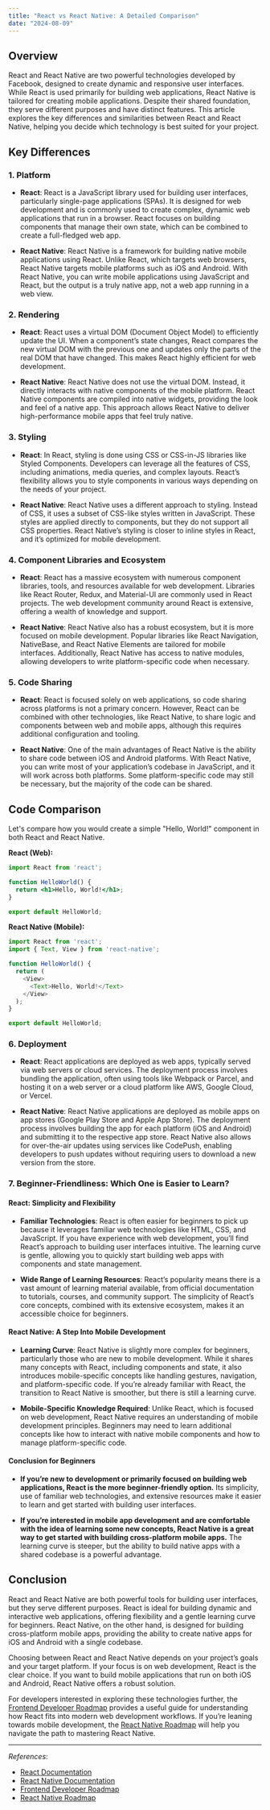 ```yaml
---
title: "React vs React Native: A Detailed Comparison"
date: "2024-08-09"
---
```


## Overview

React and React Native are two powerful technologies developed by Facebook, designed to create dynamic and responsive user interfaces. While React is used primarily for building web applications, React Native is tailored for creating mobile applications. Despite their shared foundation, they serve different purposes and have distinct features. This article explores the key differences and similarities between React and React Native, helping you decide which technology is best suited for your project.

## Key Differences

### 1. **Platform**

- **React**: React is a JavaScript library used for building user interfaces, particularly single-page applications (SPAs). It is designed for web development and is commonly used to create complex, dynamic web applications that run in a browser. React focuses on building components that manage their own state, which can be combined to create a full-fledged web app.

- **React Native**: React Native is a framework for building native mobile applications using React. Unlike React, which targets web browsers, React Native targets mobile platforms such as iOS and Android. With React Native, you can write mobile applications using JavaScript and React, but the output is a truly native app, not a web app running in a web view.

### 2. **Rendering**

- **React**: React uses a virtual DOM (Document Object Model) to efficiently update the UI. When a component’s state changes, React compares the new virtual DOM with the previous one and updates only the parts of the real DOM that have changed. This makes React highly efficient for web development.

- **React Native**: React Native does not use the virtual DOM. Instead, it directly interacts with native components of the mobile platform. React Native components are compiled into native widgets, providing the look and feel of a native app. This approach allows React Native to deliver high-performance mobile apps that feel truly native.

### 3. **Styling**

- **React**: In React, styling is done using CSS or CSS-in-JS libraries like Styled Components. Developers can leverage all the features of CSS, including animations, media queries, and complex layouts. React’s flexibility allows you to style components in various ways depending on the needs of your project.

- **React Native**: React Native uses a different approach to styling. Instead of CSS, it uses a subset of CSS-like styles written in JavaScript. These styles are applied directly to components, but they do not support all CSS properties. React Native’s styling is closer to inline styles in React, and it’s optimized for mobile development.

### 4. **Component Libraries and Ecosystem**

- **React**: React has a massive ecosystem with numerous component libraries, tools, and resources available for web development. Libraries like React Router, Redux, and Material-UI are commonly used in React projects. The web development community around React is extensive, offering a wealth of knowledge and support.

- **React Native**: React Native also has a robust ecosystem, but it is more focused on mobile development. Popular libraries like React Navigation, NativeBase, and React Native Elements are tailored for mobile interfaces. Additionally, React Native has access to native modules, allowing developers to write platform-specific code when necessary.

### 5. **Code Sharing**

- **React**: React is focused solely on web applications, so code sharing across platforms is not a primary concern. However, React can be combined with other technologies, like React Native, to share logic and components between web and mobile apps, although this requires additional configuration and tooling.

- **React Native**: One of the main advantages of React Native is the ability to share code between iOS and Android platforms. With React Native, you can write most of your application’s codebase in JavaScript, and it will work across both platforms. Some platform-specific code may still be necessary, but the majority of the code can be shared.

## Code Comparison

Let's compare how you would create a simple "Hello, World!" component in both React and React Native.

**React (Web):**

```jsx
import React from 'react';

function HelloWorld() {
  return <h1>Hello, World!</h1>;
}

export default HelloWorld;
```

**React Native (Mobile):**

```javascript
import React from 'react';
import { Text, View } from 'react-native';

function HelloWorld() {
  return (
    <View>
      <Text>Hello, World!</Text>
    </View>
  );
}

export default HelloWorld;
```

### 6. **Deployment**

- **React**: React applications are deployed as web apps, typically served via web servers or cloud services. The deployment process involves bundling the application, often using tools like Webpack or Parcel, and hosting it on a web server or a cloud platform like AWS, Google Cloud, or Vercel.

- **React Native**: React Native applications are deployed as mobile apps on app stores (Google Play Store and Apple App Store). The deployment process involves building the app for each platform (iOS and Android) and submitting it to the respective app store. React Native also allows for over-the-air updates using services like CodePush, enabling developers to push updates without requiring users to download a new version from the store.

### 7. **Beginner-Friendliness: Which One is Easier to Learn?**

#### React: Simplicity and Flexibility

- **Familiar Technologies**: React is often easier for beginners to pick up because it leverages familiar web technologies like HTML, CSS, and JavaScript. If you have experience with web development, you’ll find React’s approach to building user interfaces intuitive. The learning curve is gentle, allowing you to quickly start building web apps with components and state management.

- **Wide Range of Learning Resources**: React’s popularity means there is a vast amount of learning material available, from official documentation to tutorials, courses, and community support. The simplicity of React’s core concepts, combined with its extensive ecosystem, makes it an accessible choice for beginners.

#### React Native: A Step Into Mobile Development

- **Learning Curve**: React Native is slightly more complex for beginners, particularly those who are new to mobile development. While it shares many concepts with React, including components and state, it also introduces mobile-specific concepts like handling gestures, navigation, and platform-specific code. If you’re already familiar with React, the transition to React Native is smoother, but there is still a learning curve.

- **Mobile-Specific Knowledge Required**: Unlike React, which is focused on web development, React Native requires an understanding of mobile development principles. Beginners may need to learn additional concepts like how to interact with native mobile components and how to manage platform-specific code.

#### Conclusion for Beginners

- **If you’re new to development or primarily focused on building web applications, React is the more beginner-friendly option.** Its simplicity, use of familiar web technologies, and extensive resources make it easier to learn and get started with building user interfaces.

- **If you’re interested in mobile app development and are comfortable with the idea of learning some new concepts, React Native is a great way to get started with building cross-platform mobile apps.** The learning curve is steeper, but the ability to build native apps with a shared codebase is a powerful advantage.

## Conclusion

React and React Native are both powerful tools for building user interfaces, but they serve different purposes. React is ideal for building dynamic and interactive web applications, offering flexibility and a gentle learning curve for beginners. React Native, on the other hand, is designed for building cross-platform mobile apps, providing the ability to create native apps for iOS and Android with a single codebase.

Choosing between React and React Native depends on your project’s goals and your target platform. If your focus is on web development, React is the clear choice. If you want to build mobile applications that run on both iOS and Android, React Native offers a robust solution.

For developers interested in exploring these technologies further, the [Frontend Developer Roadmap](https://roadmap.sh/frontend) provides a useful guide for understanding how React fits into modern web development workflows. If you’re leaning towards mobile development, the [React Native Roadmap](https://roadmap.sh/react-native) will help you navigate the path to mastering React Native.

---

*References*:
- [React Documentation](https://reactjs.org/docs/getting-started.html)
- [React Native Documentation](https://reactnative.dev/docs/getting-started)
- [Frontend Developer Roadmap](https://roadmap.sh/frontend)
- [React Native Roadmap](https://roadmap.sh/react-native)

<RelatedComparisons
    currentLanguages='React-React Native'
/>